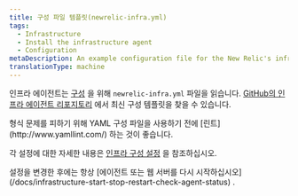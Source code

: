 ```yaml
---
title: 구성 파일 템플릿(newrelic-infra.yml)
tags:
  - Infrastructure
  - Install the infrastructure agent
  - Configuration
metaDescription: An example configuration file for the New Relic's infrastructure agent.
translationType: machine
---
```


인프라 에이전트는 [구성](/docs/infrastructure/install-configure-infrastructure/configuration/configure-infrastructure-agent) 을 위해 `newrelic-infra.yml` 파일을 읽습니다. [GitHub의 인프라 에이전트 리포지토리](https://github.com/newrelic/infrastructure-agent/blob/master/assets/examples/infrastructure/newrelic-infra-template.yml.example) 에서 최신 구성 템플릿을 찾을 수 있습니다.

<Callout variant="tip">
  형식 문제를 피하기 위해 YAML 구성 파일을 사용하기 전에 [린트](http://www.yamllint.com/) 하는 것이 좋습니다.
</Callout>

각 설정에 대한 자세한 내용은 [인프라 구성 설정](/docs/infrastructure/install-configure-manage-infrastructure/configuration/infrastructure-configuration-settings) 을 참조하십시오.

<Callout variant="important">
  설정을 변경한 후에는 항상 [에이전트 또는 웹 서버를 다시 시작하십시오](/docs/infrastructure-start-stop-restart-check-agent-status) .
</Callout>